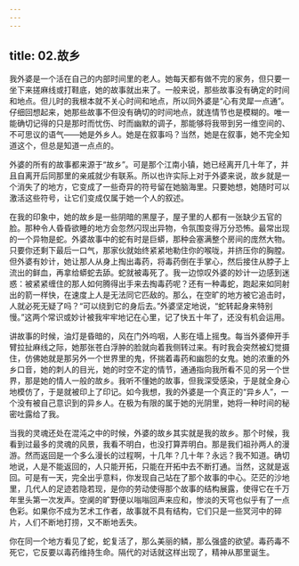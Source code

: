 ```yaml
---
---
---
```

title: 02.故乡
---




我外婆是一个活在自己的内部时间里的老人。她每天都有做不完的家务，但只要一坐下来搓麻线或打鞋底，她的故事就出来了。一般来说，那些故事没有确定的时间和地点。但儿时的我根本就不关心时间和地点，所以同外婆是“心有灵犀一点通”。仔细回想起来，她那些故事不但没有确切的时间地点，就连情节也是模糊的。唯一能确切记得的只是那时而忧伤、时而幽默的调子，那能够将我带到另一维空间的、不可思议的语气——她是外乡人。她是在叙事吗？当然，她是在叙事，她不完全知道这个，但总是知道一点点的。

外婆的所有的故事都来源于“故乡”。可是那个江南小镇，她已经离开几十年了，并且自离开后同那里的亲戚就少有联系。所以也许实际上对于外婆来说，故乡就是一个消失了的地方，它变成了一些奇异的符号留在她脑海里。只要她想，她随时可以激活这些符号，让它们变成仅属于她一个人的叙述。

在我的印象中，她的故乡是一些阴暗的黑屋子，屋子里的人都有一张缺少五官的脸。那种令人昏昏欲睡的地方会忽然闪现出异物，令氛围变得万分恐怖。最常出现的一个异物是蛇。外婆故事中的蛇有时是巨蟒，那种会塞满整个房间的庞然大物。只要你还剩下最后一口气，那家伙就始终紧紧地勒住你的喉咙，并挤压你的胸膛。但外婆有妙计，她让那人从身上掏出毒药，将毒药倒在手掌心，然后接住从脖子上流出的鲜血，再拿给蟒蛇去舔。蛇就被毒死了。我一边惊叹外婆的妙计一边感到迷惑：被紧紧缠住的那人如何腾得出手来去掏毒药呢？还有一种毒蛇，跑起来如同射出的箭一样快，在速度上人是无法同它匹敌的。那么，在空旷的地方被它追击时，人就必死无疑了吗？“可以绕到它的身后去。”外婆坚定地说，“蛇转起身来特别慢。”这两个常识或妙计被我牢牢地记在心里，记了快五十年了，还没有机会运用。

讲故事的时候，油灯是昏暗的，风在门外呜咽，人影在墙上摇曳。每当外婆伸开手臂拉扯麻线之际，她那张苍白浮肿的脸就向着我侧转过来。有时我会突然被幻觉摄住，仿佛她就是那另外一个世界里的鬼，怀揣着毒药和幽怨的女鬼。她的浓重的外乡口音，她的刺人的目光，她的时空不定的情节，通通指向我所看不见的另一个世界，那是她的情人一般的故乡。我听不懂她的故事，但我深受感染，于是就全身心地模仿了，于是就被印上了印记。如今我想，我的外婆是一个真正的“异乡人”，一个没有被自己意识到的异乡人。在极为有限的属于她的光阴里，她将一种时间的秘密吐露给了我。

当我的灵魂还处在混沌之中的时候，外婆的故乡其实就是我的故乡。那个时候，我看到过最多的灵魂的风景，我看不明白，也没打算弄明白。那是我们祖孙两人的漫游。然而返回是一个多么漫长的过程啊，十几年？几十年？永远？我不知道。确切地说，人是不能返回的，人只能开拓，只能在开拓中去不断打通。当然，这就是返回。可是有一天，完全出乎意料，你发现自己站在了那个故事的中心。茫茫的沙地里，几代人的足迹若隐若现，是你的劳动使得那个故事的结构展露，使得它在千万年里头第一次发声。空阒的旷野便以嗡嗡回声来应和，惨淡的天穹也似乎有了一点色彩。如果你不成为艺术工作者，故事就不具有结构，它们只是一些冥河中的碎片，人们不断地打捞，又不断地丢失。

你在同一个地方看见了蛇，蛇复活了，那么美丽的鳞，那么强盛的欲望。毒药毒不死它，它反要以毒药维持生命。隔代的对话就这样出现了，精神从那里诞生。